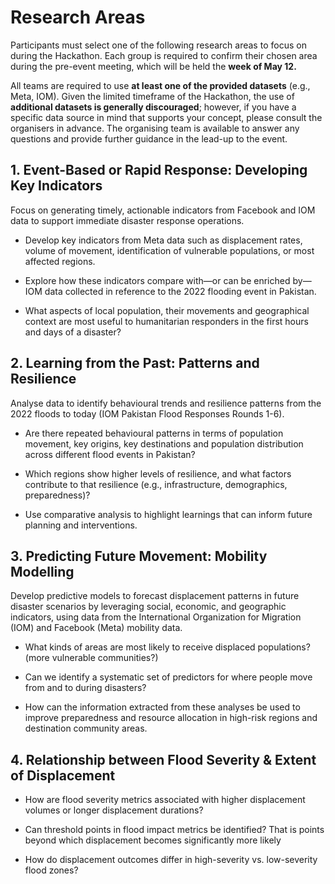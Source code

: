 # Research Areas {.unnumbered}

Participants must select one of the following research areas to focus on during the Hackathon. Each group is required to confirm their chosen area during the pre-event meeting, which will be held the **week of May 12.**

All teams are required to use **at least one of the provided datasets** (e.g., Meta, IOM). Given the limited timeframe of the Hackathon, the use of **additional datasets is generally discouraged**; however, if you have a specific data source in mind that supports your concept, please consult the organisers in advance. The organising team is available to answer any questions and provide further guidance in the lead-up to the event.

## 1. Event-Based or Rapid Response: Developing Key Indicators

Focus on generating timely, actionable indicators from Facebook and IOM data to support immediate disaster response operations.

-   Develop key indicators from Meta data such as displacement rates, volume of movement, identification of vulnerable populations, or most affected regions.

-   Explore how these indicators compare with—or can be enriched by—IOM data collected in reference to the 2022 flooding event in Pakistan.

-   What aspects of local population, their movements and geographical context are most useful to humanitarian responders in the first hours and days of a disaster?

## 2. Learning from the Past: Patterns and Resilience

Analyse data to identify behavioural trends and resilience patterns from the 2022 floods to today (IOM Pakistan Flood Responses Rounds 1-6).

-   Are there repeated behavioural patterns in terms of population movement, key origins, key destinations and population distribution across different flood events in Pakistan?

-   Which regions show higher levels of resilience, and what factors contribute to that resilience (e.g., infrastructure, demographics, preparedness)?

-   Use comparative analysis to highlight learnings that can inform future planning and interventions.

## 3. Predicting Future Movement: Mobility Modelling

Develop predictive models to forecast displacement patterns in future disaster scenarios by leveraging social, economic, and geographic indicators, using data from the International Organization for Migration (IOM) and Facebook (Meta) mobility data.

-   What kinds of areas are most likely to receive displaced populations? (more vulnerable communities?)

-   Can we identify a systematic set of predictors for where people move from and to during disasters?

-   How can the information extracted from these analyses be used to improve preparedness and resource allocation in high-risk regions and destination community areas.

## 4. Relationship between Flood Severity & Extent of Displacement

-   How are flood severity metrics associated with higher displacement volumes or longer displacement durations?

-   Can threshold points in flood impact metrics be identified? That is points beyond which displacement becomes significantly more likely

-   How do displacement outcomes differ in high-severity vs. low-severity flood zones?
